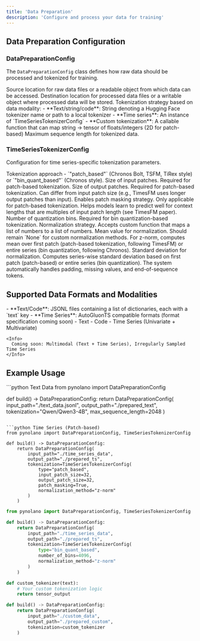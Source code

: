 ```yaml
---
title: 'Data Preparation'
description: 'Configure and process your data for training'
---
```


## Data Preparation Configuration

### DataPreparationConfig

The `DataPreparationConfig` class defines how raw data should be processed and tokenized for training.

<ParamField path="input_path" type="str or readable object" required>
  Source location for raw data files or a readable object from which data can be accessed.
</ParamField>

<ParamField path="output_path" type="str or writable object" required>
  Destination location for processed data files or a writable object where processed data will be stored.
</ParamField>

<ParamField path="tokenization" type="str, TimeSeriesTokenizerConfig, or callable" required>
  Tokenization strategy based on data modality:
  - **Text/string/code**: String denoting a Hugging Face tokenizer name or path to a local tokenizer
  - **Time series**: An instance of `TimeSeriesTokenizerConfig`
  - **Custom tokenization**: A callable function that can map string → tensor of floats/integers (2D for patch-based)
</ParamField>

<ParamField path="max_sequence_length" type="int" default="4096">
  Maximum sequence length for tokenized data.
</ParamField>

### TimeSeriesTokenizerConfig

Configuration for time series-specific tokenization parameters.

<ParamField path="type" type="str" required>
  Tokenization approach - `"patch_based"` (Chronos Bolt, TSFM, TiRex style) or `"bin_quant_based"` (Chronos style).
</ParamField>

<ParamField path="input_patch_size" type="int or None" default="None">
  Size of input patches. Required for patch-based tokenization.
</ParamField>

<ParamField path="output_patch_size" type="int or None" default="None">
  Size of output patches. Required for patch-based tokenization. Can differ from input patch size (e.g., TimesFM uses longer output patches than input).
</ParamField>

<ParamField path="patch_masking" type="bool or None" default="False">
  Enables patch masking strategy. Only applicable for patch-based tokenization. Helps models learn to predict well for context lengths that are multiples of input patch length (see TimesFM paper).
</ParamField>

<ParamField path="number_of_bins" type="int or None" default="4096">
  Number of quantization bins. Required for bin quantization-based tokenization.
</ParamField>

<ParamField path="normalization_method" type="str or callable" default="z-norm">
  Normalization strategy. Accepts custom function that maps a list of numbers to a list of numbers.
</ParamField>

<ParamField path="normalization_mean" type="float or None" default="None">
  Mean value for normalization. Should remain `None` for custom normalization methods. For z-norm, computes mean over first patch (patch-based tokenization, following TimesFM) or entire series (bin quantization, following Chronos).
</ParamField>

<ParamField path="normalization_std" type="float or None" default="None">
  Standard deviation for normalization. Computes series-wise standard deviation based on first patch (patch-based) or entire series (bin quantization).
</ParamField>

<Note>
  The system automatically handles padding, missing values, and end-of-sequence tokens.
</Note>

## Supported Data Formats and Modalities

<Tabs>
  <Tab title="Data Formats">
    - **Text/Code**: JSONL files containing a list of dictionaries, each with a `text` key
    - **Time Series**: AutoGluonTS compatible formats (format specification coming soon)
  </Tab>
  
  <Tab title="Supported Modalities">
    - Text
    - Code  
    - Time Series (Univariate + Multivariate)
    
    <Info>
      Coming soon: Multimodal (Text + Time Series), Irregularly Sampled Time Series
    </Info>
  </Tab>
</Tabs>

## Example Usage

<CodeGroup>
```python Text Data
from pynolano import DataPreparationConfig

def build() -> DataPreparationConfig:
    return DataPreparationConfig(
        input_path="./text_data.jsonl",
        output_path="./prepared_text",
        tokenization="Qwen/Qwen3-4B",
        max_sequence_length=2048
    )
```

```python Time Series (Patch-based)
from pynolano import DataPreparationConfig, TimeSeriesTokenizerConfig

def build() -> DataPreparationConfig:
    return DataPreparationConfig(
        input_path="./time_series_data",
        output_path="./prepared_ts",
        tokenization=TimeSeriesTokenizerConfig(
            type="patch_based",
            input_patch_size=32,
            output_patch_size=32,
            patch_masking=True,
            normalization_method="z-norm"
        )
    )
```

```python Time Series (Bin Quantization)
from pynolano import DataPreparationConfig, TimeSeriesTokenizerConfig

def build() -> DataPreparationConfig:
    return DataPreparationConfig(
        input_path="./time_series_data",
        output_path="./prepared_ts",
        tokenization=TimeSeriesTokenizerConfig(
            type="bin_quant_based",
            number_of_bins=4096,
            normalization_method="z-norm"
        )
    )
```

```python Custom Tokenization
def custom_tokenizer(text):
    # Your custom tokenization logic
    return tensor_output

def build() -> DataPreparationConfig:
    return DataPreparationConfig(
        input_path="./custom_data",
        output_path="./prepared_custom",
        tokenization=custom_tokenizer
    )
```
</CodeGroup>

